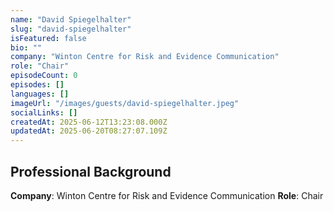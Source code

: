 ```yaml
---
name: "David Spiegelhalter"
slug: "david-spiegelhalter"
isFeatured: false
bio: ""
company: "Winton Centre for Risk and Evidence Communication"
role: "Chair"
episodeCount: 0
episodes: []
languages: []
imageUrl: "/images/guests/david-spiegelhalter.jpeg"
socialLinks: []
createdAt: 2025-06-12T13:23:08.000Z
updatedAt: 2025-06-20T08:27:07.109Z
---
```


## Professional Background

**Company**: Winton Centre for Risk and Evidence Communication
**Role**: Chair
